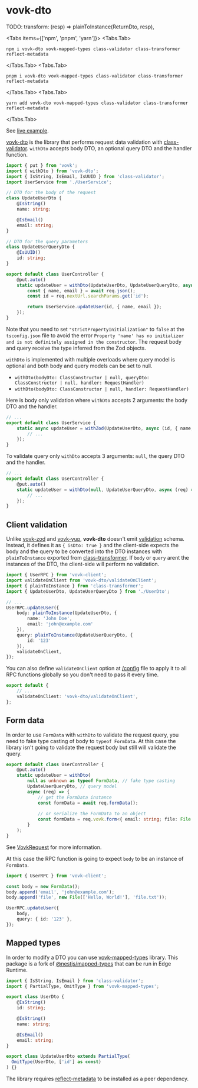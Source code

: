 
# vovk-dto

TODO: transform: (resp) => plainToInstance(ReturnDto, resp),

<Tabs items={['npm', 'pnpm', 'yarn']}>
  <Tabs.Tab>
  ```
  npm i vovk-dto vovk-mapped-types class-validator class-transformer reflect-metadata
  ```
</Tabs.Tab>
  <Tabs.Tab>
  ```
  pnpm i vovk-dto vovk-mapped-types class-validator class-transformer reflect-metadata
  ```
  </Tabs.Tab>
  <Tabs.Tab>
  ```
  yarn add vovk-dto vovk-mapped-types class-validator class-transformer reflect-metadata
  ```
  </Tabs.Tab>
</Tabs>

See [live example](https://vovk-examples.vercel.app/dto).

[vovk-dto](https://github.com/finom/vovk-dto) is the library that performs request data validation with [class-validator](https://www.npmjs.com/package/class-validator). `withDto` accepts body DTO, an optional query DTO and the handler function.

```ts filename="/src/modules/user/UserController.ts"
import { put } from 'vovk';
import { withDto } from 'vovk-dto';
import { IsString, IsEmail, IsUUID } from 'class-validator';
import UserService from './UserService';

// DTO for the body of the request
class UpdateUserDto {
    @IsString()
    name: string;

    @IsEmail()
    email: string;
}

// DTO for the query parameters
class UpdateUserQueryDto {
    @IsUUID()
    id: string;
}

export default class UserController {
    @put.auto()
    static updateUser = withDto(UpdateUserDto, UpdateUserQueryDto, async (req) => {
        const { name, email } = await req.json();
        const id = req.nextUrl.searchParams.get('id');

        return UserService.updateUser(id, { name, email });
    });
}
```

Note that you need to set `"strictPropertyInitialization"` to `false` at the `tsconfig.json` file to avoid the error `Property 'name' has no initializer and is not definitely assigned in the constructor`.
The request body and query receive the type inferred from the Zod objects.

`withDto` is implemented with multiple overloads where query model is optional and both body and query models can be set to null.

- `withDto(bodyDto: ClassConstructor | null, queryDto: ClassConstructor | null, handler: RequestHandler)`
- `withDto(bodyDto: ClassConstructor | null, handler: RequestHandler)`

Here is body only validation where `withDto` accepts 2 arguments: the body DTO and the handler.

```ts filename="/src/modules/user/UserService.ts"
// ...
export default class UserService {
    static async updateUser = withZod(UpdateUserDto, async (id, { name, email }) => {
        // ...
    });
}
```

To validate query only `withDto` accepts 3 arguments: `null`, the query DTO and the handler.

```ts filename="/src/modules/user/UserController.ts"
// ...
export default class UserController {
    @put.auto()
    static updateUser = withDto(null, UpdateUserQueryDto, async (req) => {
        // ...
    });
}
```

## Client validation

Unlike [vovk-zod](/validation/vovk-zod) and [vovk-yup](/validation/vovk-yup), **vovk-dto** doesn't emit [validation](/schema) schema. Instead, it defines it as `{ isDto: true }` and the client-side expects the body and the query to be converted into the DTO instances with `plainToInstance` exported from [class-transformer](https://www.npmjs.com/package/class-transformer). If `body` or `query` arent the instances of the DTO, the client-side will perform no validation.

```ts
import { UserRPC } from 'vovk-client';
import validateOnClient from 'vovk-dto/validateOnClient';
import { plainToInstance } from 'class-transformer';
import { UpdateUserDto, UpdateUserQueryDto } from './UserDto';

// ...
UserRPC.updateUser({
    body: plainToInstance(UpdateUserDto, {
        name: 'John Doe',
        email: 'john@example.com'
    }),
    query: plainToInstance(UpdateUserQueryDto, {
        id: '123'
    }),
    validateOnClient,
});
```

You can also define `validateOnClient` option at [/config](/config) file to apply it to all RPC functions globally so you don't need to pass it every time.

```ts filename="vovk.config.mjs"
export default {
    // ...
    validateOnClient: 'vovk-dto/validateOnClient',
};
```

## Form data

In order to use `FormData` with `withDto` to validate the request query, you need to fake type casting of body to `typeof FormData`. At this case the library isn't going to validate the request body but still will validate the query.

```ts filename="/src/modules/user/UserController.ts"
export default class UserController {
    @put.auto()
    static updateUser = withDto(
        null as unknown as typeof FormData, // fake type casting
        UpdateUserQueryDto, // query model
        async (req) => {
            // get the FormData instance
            const formData = await req.formData();
            
            // or serialize the FormData to an object
            const formData = req.vovk.form<{ email: string; file: File }>();
        }
    );
}
```
See [VovkRequest](/controller/request) for more information.

At this case the RPC function is going to expect `body` to be an instance of `FormData`.

```ts
import { UserRPC } from 'vovk-client';

const body = new FormData();
body.append('email', 'john@example.com');
body.append('file', new File(['Hello, World!'], 'file.txt'));

UserRPC.updateUser({
    body,
    query: { id: '123' },
});
```

## Mapped types

In order to modify a DTO you can use [vovk-mapped-types](https://www.npmjs.com/package/vovk-mapped-types) library. This package is a fork of [@nestjs/mapped-types](https://www.npmjs.com/package/@nestjs/mapped-types) that can be run in Edge Runtime.

```ts filename="/src/modules/user/UserDto.ts"
import { IsString, IsEmail } from 'class-validator';
import { PartialType, OmitType } from 'vovk-mapped-types';

export class UserDto {
    @IsString()
    id: string;

    @IsString()
    name: string;

    @IsEmail()
    email: string;
}

export class UpdateUserDto extends PartialType(
  OmitType(UserDto, ['id'] as const)
) {}
```

The library requires [reflect-metadata](https://www.npmjs.com/package/reflect-metadata) to be installed as a peer dependency.